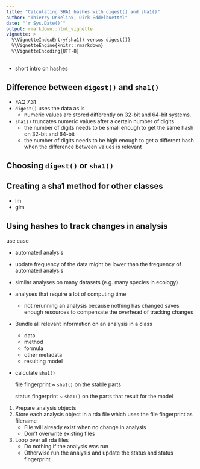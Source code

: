 ```yaml
---
title: "Calculating SHA1 hashes with digest() and sha1()"
author: "Thierry Onkelinx, Dirk Eddelbuettel"
date: "`r Sys.Date()`"
output: rmarkdown::html_vignette
vignette: >
  %\VignetteIndexEntry{sha1() versus digest()}
  %\VignetteEngine{knitr::rmarkdown}
  %\VignetteEncoding{UTF-8}
---
```


- short intro on hashes

## Difference between `digest()` and `sha1()`

- FAQ 7.31
- `digest()` uses the data as is
    - numeric values are stored differently on 32-bit and 64-bit systems.
- `sha1()` truncates numeric values after a certain number of digits
    - the number of digits needs to be small enough to get the same hash on 32-bit and 64-bit
    - the number of digits needs to be high enough to get a different hash when the difference between values is relevant

## Choosing `digest()` or `sha1()`

## Creating a sha1 method for other classes

- lm
- glm

## Using hashes to track changes in analysis

use case

- automated analysis
- update frequency of the data might be lower than the frequency of automated analysis
- similar analyses on many datasets (e.g. many species in ecology)
- analyses that require a lot of computing time
    - not rerunning an analysis because nothing has changed saves enough resources to compensate the overhead of tracking changes

- Bundle all relevant information on an analysis in a class
    - data
    - method
    - formula
    - other metadata
    - resulting model
- calculate `sha1()`

    file fingerprint
      ~ `sha1()` on the stable parts
    
    status fingerprint
      ~ `sha1()` on the parts that result for the model

1. Prepare analysis objects
1. Store each analysis object in a rda file which uses the file fingerprint as filename
    - File will already exist when no change in analysis
    - Don't overwrite existing files
1. Loop over all rda files
    - Do nothing if the analysis was run
    - Otherwise run the analysis and update the status and status fingerprint

